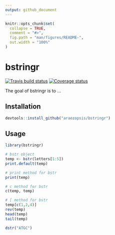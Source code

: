 ```yaml
---
output: github_document
---
```


<!-- README.md is generated from README.Rmd. Please edit that file -->

```r
knitr::opts_chunk$set(
  collapse = TRUE,
  comment = "#>",
  fig.path = "man/figures/README-",
  out.width = "100%"
)
```
# bstringr

[![Travis build status](https://travis-ci.org/araezopsis/bstringr.svg?branch=master)](https://travis-ci.org/araezopsis/bstringr)
[![Coverage status](https://codecov.io/gh/araezopsis/bstringr/branch/master/graph/badge.svg)](https://codecov.io/github/araezopsis/bstringr?branch=master)

The goal of bstringr is to ...

## Installation

```r
devtools::install_github("araezopsis/bstringr")
```

## Usage

```r
library(bstringr)
```

```r
# bstr object
temp <- bstr(letters[1:5])
print.default(temp)

# print method for bstr
print(temp)

# c method for bstr
c(temp, temp)

# [ method for bstr
temp[c(1,2,4)]
rev(temp)
head(temp)
tail(temp)
```

```r
dstr("ATGC")
```
